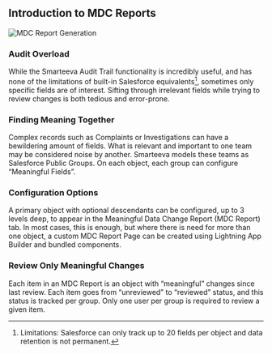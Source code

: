 ## Introduction to MDC Reports

![MDC Report Generation](../../static/img/generic/mdc-report-generation-04-submit-review.jpg)

### Audit Overload

While the Smarteeva Audit Trail functionality is incredibly useful, and has none of the limitations of built-in
Salesforce equivalents[^1], sometimes only specific fields are of interest. Sifting through irrelevant fields while trying
to review changes is both tedious and error-prone.

### Finding Meaning Together

Complex records such as Complaints or Investigations can have a bewildering amount of fields. What is relevant and
important to one team may be considered noise by another. Smarteeva models these teams as Salesforce Public Groups. On
each object, each group can configure “Meaningful Fields”.

### Configuration Options

A primary object with optional descendants can be configured, up to 3 levels deep, to appear in the Meaningful Data
Change Report (MDC Report) tab. In most cases, this is enough, but where there is need for more than one object, a
custom MDC Report Page can be created using Lightning App Builder and bundled components.

### Review Only Meaningful Changes

Each item in an MDC Report is an object with “meaningful” changes since last review. Each item goes from “unreviewed” to
“reviewed” status, and this status is tracked per group. Only one user per group is required to review a given item.

[^1]: Limitations: Salesforce can only track up to 20 fields per object and data retention is not permanent.
